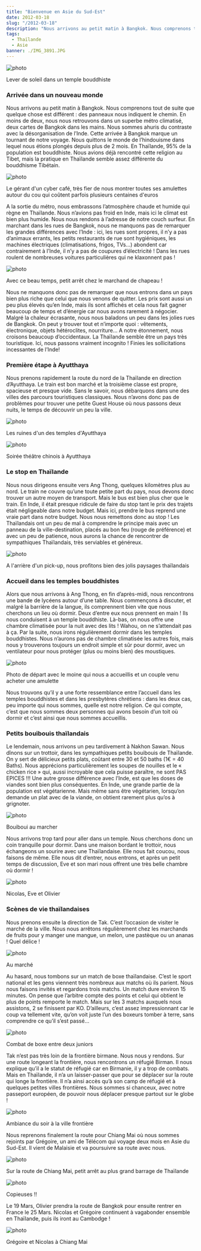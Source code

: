 ```yaml
---
title: "Bienvenue en Asie du Sud-Est"
date: 2012-03-18
slug: "/2012-03-18"
description: "Nous arrivons au petit matin à Bangkok. Nous comprenons tout de suite que quelque chose est différent : des panneaux nous indiquent le chemin.  En moins de deux..."
tags:
  - Thaïlande
  - Asie
banner: ./IMG_3891.JPG
---
```


![photo](./IMG_4001.JPG)

<div class="img-caption">Lever de soleil dans un temple bouddhiste</div>

### Arrivée dans un nouveau monde

Nous arrivons au petit matin à Bangkok. Nous comprenons tout de suite que quelque chose est différent : des panneaux nous indiquent le chemin. En moins de deux, nous nous retrouvons dans un superbe métro climatisé, deux cartes de Bangkok dans les mains. Nous sommes ahuris du contraste avec la désorganisation de l’Inde.
Cette arrivée à Bangkok marque un tournant de notre voyage. Nous quittons le monde de l’hindouisme dans lequel nous étions plongés depuis plus de 2 mois. En Thaïlande, 95% de la population est bouddhiste. Nous avions déjà rencontré cette religion au Tibet, mais la pratique en Thaïlande semble assez différente du bouddhisme Tibétain.

![photo](./IMG_3919.JPG)

<div class="img-caption">
  Le gérant d'un cyber café, très fier de nous montrer toutes ses amulettes
  autour du cou qui coûtent parfois plusieurs centaines d'euros
</div>

A la sortie du métro, nous embrassons l’atmosphère chaude et humide qui règne en
Thaïlande. Nous n’avions pas froid en Inde, mais ici le climat est bien plus humide.
Nous nous rendons à l’adresse de notre couch surfeur. En marchant dans les rues de
Bangkok, nous ne manquons pas de remarquer les grandes différences avec l’Inde :
ici, les rues sont propres, il n’y a pas d’animaux errants, les petits restaurants
de rue sont hygiéniques, les machines électriques (climatisations, frigos, TVs…)
abondent car contrairement à l’Inde, il n’y a pas de coupures d’électricité ! Dans
les rues roulent de nombreuses voitures particulières qui ne klaxonnent pas !

![photo](./IMG_3898.JPG)

<div class="img-caption">
  Avec ce beau temps, petit arrêt chez le marchand de chapeau !
</div>

Nous ne manquons donc pas de remarquer que nous entrons dans un pays bien plus riche que celui que nous venons de quitter. Les prix sont aussi un peu plus élevés qu’en Inde, mais ils sont affichés et cela nous fait gagner beaucoup de temps et d’énergie car nous avons rarement à négocier.
Malgré la chaleur écrasante, nous nous baladons un peu dans les jolies rues de Bangkok. On peut y trouver tout et n’importe quoi : vêtements, électronique, objets hétéroclites, nourriture…
A notre étonnement, nous croisons beaucoup d’occidentaux. La Thaïlande semble être un pays très touristique. Ici, nous passons vraiment incognito ! Finies les sollicitations incessantes de l’Inde!

### Première étape à Ayutthaya

Nous prenons rapidement la route du nord de la Thaïlande en direction d’Ayutthaya. Le train est bon marché et la troisième classe est propre, spacieuse et presque vide. Sans le savoir, nous débarquons dans une des villes des parcours touristiques classiques. Nous n’avons donc pas de problèmes pour trouver une petite Guest House où nous passons deux nuits, le temps de découvrir un peu la ville.

![photo](./IMG_3883.JPG)

<div class="img-caption">Les ruines d'un des temples d'Ayutthaya</div>

![photo](./IMG_3896.JPG)

<div class="img-caption">Soirée théâtre chinois à Ayutthaya</div>

### Le stop en Thaïlande

Nous nous dirigeons ensuite vers Ang Thong, quelques kilomètres plus au nord. Le train ne couvre qu’une toute petite part du pays, nous devons donc trouver un autre moyen de transport. Mais le bus est bien plus cher que le train. En Inde, il était presque ridicule de faire du stop tant le prix des trajets était négligeable dans notre budget. Mais ici, prendre le bus reprend une vraie part dans notre budget. Nous nous remettons donc au stop ! Les Thaïlandais ont un peu de mal à comprendre le principe mais avec un panneau de la ville-destination, placés au bon feu (rouge de préférence) et avec un peu de patience, nous aurons la chance de rencontrer de sympathiques Thaïlandais, très serviables et généreux.

![photo](./IMG_3978.JPG)

<div class="img-caption">
  A l'arrière d'un pick-up, nous profitons bien des jolis paysages thaïlandais
</div>

### Accueil dans les temples bouddhistes

Alors que nous arrivons à Ang Thong, en fin d’après-midi, nous rencontrons une bande de lycéens autour d’une table. Nous commençons à discuter, et malgré la barrière de la langue, ils comprennent bien vite que nous cherchons un lieu où dormir. Deux d’entre eux nous prennent en main ! Ils nous conduisent à un temple bouddhiste. Là-bas, on nous offre une chambre climatisée pour la nuit avec des lits ! Wahou, on ne s’attendait pas à ça. Par la suite, nous irons régulièrement dormir dans les temples bouddhistes. Nous n’aurons pas de chambre climatisée les autres fois, mais nous y trouverons toujours un endroit simple et sûr pour dormir, avec un ventilateur pour nous protéger (plus ou moins bien) des moustiques.

![photo](./IMG_3917.JPG)

<div class="img-caption">
  Photo de départ avec le moine qui nous a accueillis et un couple venu acheter
  une amulette
</div>

Nous trouvons qu’il y a une forte ressemblance entre l’accueil dans les temples bouddhistes
et dans les presbytères chrétiens : dans les deux cas, peu importe qui nous sommes,
quelle est notre religion. Ce qui compte, c’est que nous sommes deux personnes qui
avons besoin d’un toit où dormir et c’est ainsi que nous sommes accueillis.

### Petits bouibouis thaïlandais

Le lendemain, nous arrivons un peu tardivement à Nakhon Sawan. Nous dînons sur un trottoir, dans les sympathiques petits bouibouis de Thaïlande. On y sert de délicieux petits plats, coûtant entre 30 et 50 baths (1€ = 40 Baths). Nous apprécions particulièrement les soupes de nouilles et le « chicken rice » qui, aussi incroyable que cela puisse paraître, ne sont PAS EPICES !!! Une autre grosse différence avec l’Inde, est que les doses de viandes sont bien plus conséquentes. En Inde, une grande partie de la population est végétarienne. Mais même sans être végétarien, lorsqu’on demande un plat avec de la viande, on obtient rarement plus qu’os à grignoter.

![photo](./IMG_3959.JPG)

<div class="img-caption">Bouiboui au marcher</div>

Nous arrivons trop tard pour aller dans un temple. Nous cherchons donc un coin tranquille
pour dormir. Dans une maison bordant le trottoir, nous échangeons un sourire avec
une Thaïlandaise. Elle nous fait coucou, nous faisons de même. Elle nous dit d’entrer,
nous entrons, et après un petit temps de discussion, Eve et son mari nous offrent
une très belle chambre où dormir !

![photo](./IMG_3924.JPG)

<div class="img-caption">Nicolas, Eve et Olivier</div>

### Scènes de vie thaïlandaises

Nous prenons ensuite la direction de Tak. C’est l’occasion de visiter le marché de la ville. Nous nous arrêtons régulièrement chez les marchands de fruits pour y manger une mangue, un melon, une pastèque ou un ananas ! Quel délice !

![photo](./IMG_3960.JPG)

<div class="img-caption">Au marché</div>

Au hasard, nous tombons sur un match de boxe thaïlandaise. C’est le sport national
et les gens viennent très nombreux aux matchs où ils parient. Nous nous faisons invités
et regardons trois matchs. Un match dure environ 15 minutes. On pense que l’arbitre
compte des points et celui qui obtient le plus de points remporte le match. Mais
sur les 3 matchs auxquels nous assistons, 2 se finissent par KO. D’ailleurs, c’est
assez impressionnant car le coup va tellement vite, qu’on voit juste l’un des boxeurs
tomber à terre, sans comprendre ce qu’il s’est passé…

![photo](./IMG_3950.JPG)

<div class="img-caption">Combat de boxe entre deux juniors</div>

Tak n’est pas très loin de la frontière birmane. Nous nous y rendons. Sur une route
longeant la frontière, nous rencontrons un réfugié Birman. Il nous explique qu’il
a le statut de réfugié car en Birmanie, il y a trop de combats. Mais en Thaïlande,
il n’a un laisser-passer que pour se déplacer sur la route qui longe la frontière.
Il n’a ainsi accès qu’à son camp de réfugié et à quelques petites villes frontières.
Nous sommes si chanceux, avec notre passeport européen, de pouvoir nous déplacer
presque partout sur le globe !

![photo](./IMG_3934.JPG)

<div class="img-caption">Ambiance du soir à la ville frontière</div>

Nous reprenons finalement la route pour Chiang Mai où nous sommes rejoints par Grégoire,
un ami de Télécom qui voyage deux mois en Asie du Sud-Est. Il vient de Malaisie et
va poursuivre sa route avec nous.

![photo](./IMG_3987.JPG)

<div class="img-caption">
  Sur la route de Chiang Mai, petit arrêt au plus grand barrage de Thaïlande
</div>

![photo](./IMG_3988.JPG)

<div class="img-caption">Copieuses !!</div>

Le 19 Mars, Olivier prendra la route de Bangkok pour ensuite rentrer en France le
25 Mars. Nicolas et Grégoire continuent à vagabonder ensemble en Thaïlande, puis
ils iront au Cambodge !

![photo](./IMG_4029.JPG)

<div class="img-caption">Grégoire et Nicolas à Chiang Mai</div>
